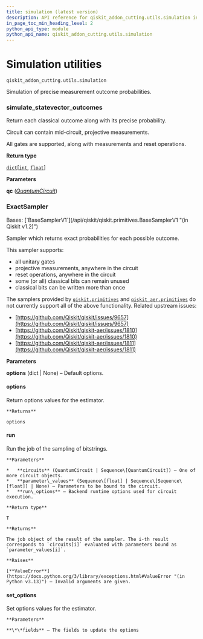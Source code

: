 ```yaml
---
title: simulation (latest version)
description: API reference for qiskit_addon_cutting.utils.simulation in the latest version of qiskit-addon-cutting
in_page_toc_min_heading_level: 2
python_api_type: module
python_api_name: qiskit_addon_cutting.utils.simulation
---
```


<span id="module-qiskit_addon_cutting.utils.simulation" />

<span id="simulation-utilities-qiskit-addon-cutting-utils-simulation" />

# Simulation utilities

`qiskit_addon_cutting.utils.simulation`

Simulation of precise measurement outcome probabilities.

### simulate\_statevector\_outcomes

<Function id="qiskit_addon_cutting.utils.simulation.simulate_statevector_outcomes" github="https://github.com/Qiskit/qiskit-addon-cutting/tree/stable/0.9/qiskit_addon_cutting/utils/simulation.py" signature="simulate_statevector_outcomes(qc, /)">
  Return each classical outcome along with its precise probability.

  Circuit can contain mid-circuit, projective measurements.

  All gates are supported, along with measurements and reset operations.

  **Return type**

  [`dict`](https://docs.python.org/3/library/stdtypes.html#dict "(in Python v3.13)")\[[`int`](https://docs.python.org/3/library/functions.html#int "(in Python v3.13)"), [`float`](https://docs.python.org/3/library/functions.html#float "(in Python v3.13)")]

  **Parameters**

  **qc** ([*QuantumCircuit*](/api/qiskit/qiskit.circuit.QuantumCircuit "(in Qiskit v1.2)"))
</Function>

### ExactSampler

<Class id="qiskit_addon_cutting.utils.simulation.ExactSampler" github="https://github.com/Qiskit/qiskit-addon-cutting/tree/stable/0.9/qiskit_addon_cutting/utils/simulation.py" signature="ExactSampler(*, options=None)" modifiers="class">
  Bases: [`BaseSamplerV1`](/api/qiskit/qiskit.primitives.BaseSamplerV1 "(in Qiskit v1.2)")

  Sampler which returns exact probabilities for each possible outcome.

  This sampler supports:

  *   all unitary gates
  *   projective measurements, anywhere in the circuit
  *   reset operations, anywhere in the circuit
  *   some (or all) classical bits can remain unused
  *   classical bits can be written more than once

  The samplers provided by [`qiskit.primitives`](/api/qiskit/primitives#module-qiskit.primitives "(in Qiskit v1.2)") and [`qiskit_aer.primitives`](https://qiskit.github.io/qiskit-aer/apidocs/aer_primitives.html#module-qiskit_aer.primitives "(in Qiskit Aer v0.15.0)") do not currently support all of the above functionality. Related upstream issues:

  *   [https://github.com/Qiskit/qiskit/issues/9657](https://github.com/Qiskit/qiskit/issues/9657)
  *   [https://github.com/Qiskit/qiskit-aer/issues/1810](https://github.com/Qiskit/qiskit-aer/issues/1810)
  *   [https://github.com/Qiskit/qiskit-aer/issues/1811](https://github.com/Qiskit/qiskit-aer/issues/1811)

  **Parameters**

  **options** (dict | None) – Default options.

  #### options

  <Attribute id="qiskit_addon_cutting.utils.simulation.ExactSampler.options" attributeTypeHint="Options">
    Return options values for the estimator.

    **Returns**

    options
  </Attribute>

  #### run

  <Function id="qiskit_addon_cutting.utils.simulation.ExactSampler.run" signature="run(circuits, parameter_values=None, **run_options)">
    Run the job of the sampling of bitstrings.

    **Parameters**

    *   **circuits** (QuantumCircuit | Sequence\[QuantumCircuit]) – One of more circuit objects.
    *   **parameter\_values** (Sequence\[float] | Sequence\[Sequence\[float]] | None) – Parameters to be bound to the circuit.
    *   **run\_options** – Backend runtime options used for circuit execution.

    **Return type**

    T

    **Returns**

    The job object of the result of the sampler. The i-th result corresponds to `circuits[i]` evaluated with parameters bound as `parameter_values[i]`.

    **Raises**

    [**ValueError**](https://docs.python.org/3/library/exceptions.html#ValueError "(in Python v3.13)") – Invalid arguments are given.
  </Function>

  #### set\_options

  <Function id="qiskit_addon_cutting.utils.simulation.ExactSampler.set_options" signature="set_options(**fields)">
    Set options values for the estimator.

    **Parameters**

    **\*\*fields** – The fields to update the options
  </Function>
</Class>

